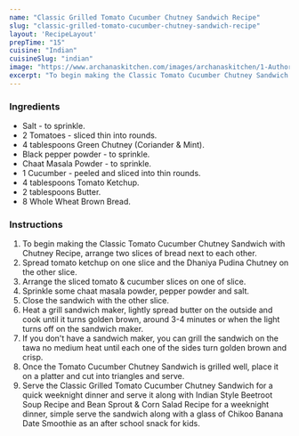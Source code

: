 ---
name: "Classic Grilled Tomato Cucumber Chutney Sandwich Recipe"
slug: "classic-grilled-tomato-cucumber-chutney-sandwich-recipe"
layout: 'RecipeLayout'
prepTime: "15"
cuisine: "Indian"
cuisineSlug: "indian"
image: "https://www.archanaskitchen.com/images/archanaskitchen/1-Author/sneha-archanaskitchen.com/Classic_Grilled_Tomato_Cucumber_Sandwich_With_Chutney_Recipe_.jpg"
excerpt: "To begin making the Classic Tomato Cucumber Chutney Sandwich with Chutney Recipe, arrange two slices of bread next to each other"
---

### Ingredients

- Salt - to sprinkle.
- 2 Tomatoes - sliced thin into rounds.
- 4 tablespoons Green Chutney (Coriander & Mint).
- Black pepper powder - to sprinkle.
- Chaat Masala Powder - to sprinkle.
- 1 Cucumber - peeled and sliced into thin rounds.
- 4 tablespoons Tomato Ketchup.
- 2 tablespoons Butter.
- 8 Whole Wheat Brown Bread.

### Instructions

1. To begin making the Classic Tomato Cucumber Chutney Sandwich with Chutney Recipe, arrange two slices of bread next to each other.
1. Spread tomato ketchup on one slice and the Dhaniya Pudina Chutney on the other slice.
1. Arrange the sliced tomato & cucumber slices on one of slice.
1. Sprinkle some chaat masala powder, pepper powder and salt.
1. Close the sandwich with the other slice.
1. Heat a grill sandwich maker, lightly spread butter on the outside and cook until  it turns golden brown, around 3-4 minutes or when the light turns off on the sandwich maker.
1. If you don't have a sandwich maker, you can grill the sandwich on the tawa no medium heat until each one of the sides turn golden brown and crisp.
1. Once the Tomato Cucumber Chutney Sandwich is grilled well, place it on a platter and cut into triangles and serve.
1. Serve the Classic Grilled Tomato Cucumber Chutney Sandwich for a quick weeknight dinner and serve it along with Indian Style Beetroot Soup Recipe and Bean Sprout & Corn Salad Recipe for a weeknight dinner, simple serve the sandwich along with a glass of Chikoo Banana Date Smoothie as an after school snack for kids.

